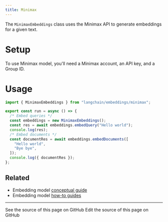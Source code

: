 ```yaml
---
title: Minimax
---
```


The `MinimaxEmbeddings` class uses the Minimax API to generate embeddings for a given text.

# Setup

To use Minimax model, you'll need a Minimax account, an API key, and a Group ID.

# Usage

```typescript
import { MinimaxEmbeddings } from "langchain/embeddings/minimax";

export const run = async () => {
  /* Embed queries */
  const embeddings = new MinimaxEmbeddings();
  const res = await embeddings.embedQuery("Hello world");
  console.log(res);
  /* Embed documents */
  const documentRes = await embeddings.embedDocuments([
    "Hello world",
    "Bye bye",
  ]);
  console.log({ documentRes });
};
```

## Related

- Embedding model [conceptual guide](/oss/javascript/integrations/text_embedding)
- Embedding model [how-to guides](/oss/javascript/integrations/text_embedding)

---

<CardGroup cols={2}>
  <Card title="View Source" icon="eye" href="https://github.com/langchain-ai/docs/blob/main/src/oss/javascript/integrations/text_embedding/minimax.mdx">
    See the source of this page on GitHub
  </Card>
  <Card title="Edit Source" icon="pen-to-square" href="https://github.com/langchain-ai/docs/edit/main/src/oss/javascript/integrations/text_embedding/minimax.mdx">
    Edit the source of this page on GitHub
  </Card>
</CardGroup>
